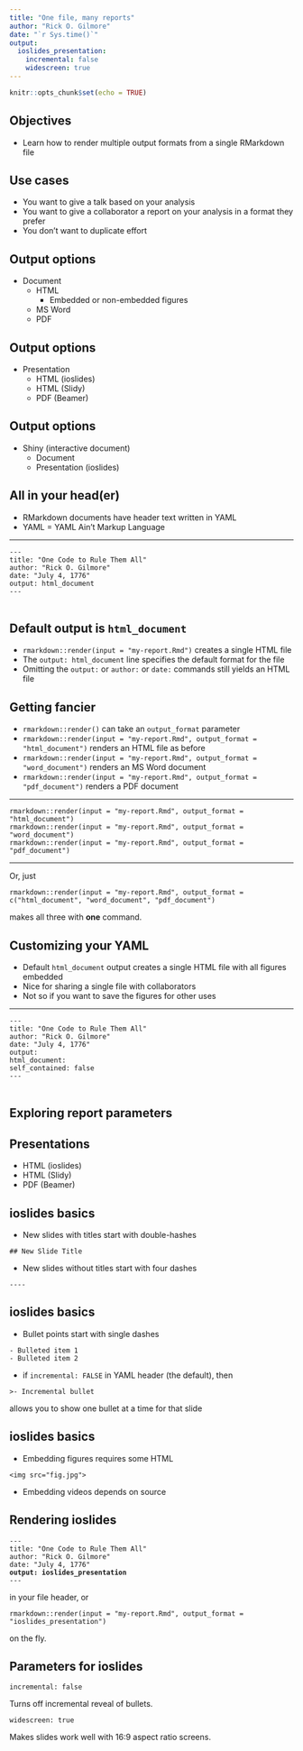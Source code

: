 ```yaml
---
title: "One file, many reports"
author: "Rick O. Gilmore"
date: "`r Sys.time()`"
output:
  ioslides_presentation:
    incremental: false
    widescreen: true
---
```


```r
knitr::opts_chunk$set(echo = TRUE)
```

## Objectives

- Learn how to render multiple output formats from a single RMarkdown file

## Use cases

- You want to give a talk based on your analysis
- You want to give a collaborator a report on your analysis in a format they prefer
- You don't want to duplicate effort

## Output options

- Document
    + HTML
        + Embedded or non-embedded figures
    + MS Word
    + PDF

## Output options

- Presentation
    + HTML (ioslides)
    + HTML (Slidy)
    + PDF (Beamer)
    
## Output options

- Shiny (interactive document)
    + Document
    + Presentation (ioslides)

## All in your head(er)

- RMarkdown documents have header text written in YAML
- YAML = YAML Ain't Markup Language

----

`---`</br>
`title: "One Code to Rule Them All"`</br>
`author: "Rick O. Gilmore"`</br>
`date: "July 4, 1776"`</br>
`output: html_document`</br>
`---`</br></br>

## Default output is `html_document`

- `rmarkdown::render(input = "my-report.Rmd")` creates a single HTML file
- The `output: html_document` line specifies the default format for the file
- Omitting the `output:` or `author:` or `date:` commands still yields an HTML file

## Getting fancier

- `rmarkdown::render()` can take an `output_format` parameter
- `rmarkdown::render(input = "my-report.Rmd", output_format = "html_document")` renders an HTML file as before
- `rmarkdown::render(input = "my-report.Rmd", output_format = "word_document")` renders an MS Word document
- `rmarkdown::render(input = "my-report.Rmd", output_format = "pdf_document")` renders a PDF document

----

`rmarkdown::render(input = "my-report.Rmd", output_format = "html_document")`</br>
`rmarkdown::render(input = "my-report.Rmd", output_format = "word_document")`</br>
`rmarkdown::render(input = "my-report.Rmd", output_format = "pdf_document")`

---

Or, just

`rmarkdown::render(input = "my-report.Rmd", output_format = c("html_document", "word_document", "pdf_document")`

makes all three with **one** command.

## Customizing your YAML

- Default `html_document` output creates a single HTML file with all figures embedded
- Nice for sharing a single file with collaborators
- Not so if you want to save the figures for other uses

----

`---`</br>
`title: "One Code to Rule Them All"`</br>
`author: "Rick O. Gilmore"`</br>
`date: "July 4, 1776"`</br>
`output:`</br>
  `html_document:`</br>
    `self_contained: false`</br>
`---`</br></br>

## Exploring report parameters

## Presentations

- HTML (ioslides)
- HTML (Slidy)
- PDF (Beamer)

## ioslides basics

- New slides with titles start with double-hashes 

`## New Slide Title`

- New slides without titles start with four dashes 

`----`

## ioslides basics

- Bullet points start with single dashes 

`- Bulleted item 1`</br>
`- Bulleted item 2`

- if `incremental: FALSE` in YAML header (the default), then 

`>- Incremental bullet` 

allows you to show one bullet at a time for that slide

## ioslides basics

- Embedding figures requires some HTML 

`<img src="fig.jpg">`

- Embedding videos depends on source

## Rendering ioslides

`---`</br>
`title: "One Code to Rule Them All"`</br>
`author: "Rick O. Gilmore"`</br>
`date: "July 4, 1776"`</br>
**`output: ioslides_presentation`**</br>
`---`</br>

in your file header, or

`rmarkdown::render(input = "my-report.Rmd", output_format = "ioslides_presentation")`

on the fly.

## Parameters for ioslides

`incremental: false`</br>

Turns off incremental reveal of bullets.

`widescreen: true`</br>

Makes slides work well with 16:9 aspect ratio screens.
